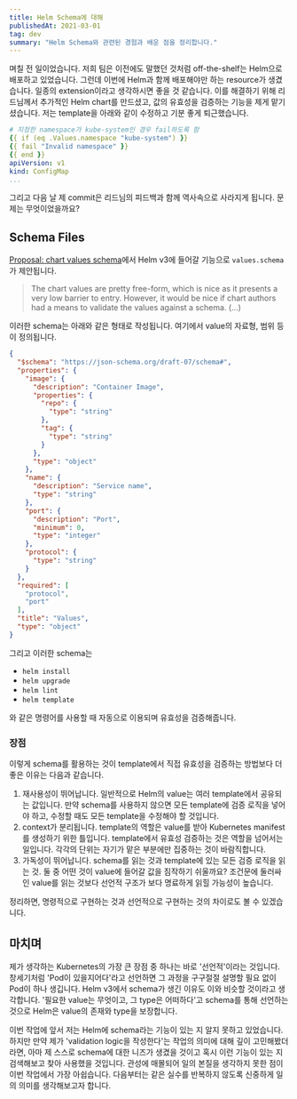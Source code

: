 ```yaml
---
title: Helm Schema에 대해
publishedAt: 2021-03-01
tag: dev
summary: "Helm Schema와 관련된 경험과 배운 점을 정리합니다."
---
```


며칠 전 일이었습니다. 저희 팀은 이전에도 말했던 것처럼 off-the-shelf는 Helm으로 배포하고 있었습니다. 그런데 이번에 Helm과 함께 배포해야만 하는 resource가 생겼습니다. 일종의 extension이라고 생각하시면 좋을 것 같습니다. 이를 해결하기 위해 리드님께서 추가적인 Helm chart를 만드셨고, 값의 유효성을 검증하는 기능을 제게 맡기셨습니다. 저는 template을 아래와 같이 수정하고 기분 좋게 퇴근했습니다.

```yaml
# 지정한 namespace가 kube-system인 경우 fail하도록 함
{{ if (eq .Values.namespace "kube-system") }}
{{ fail "Invalid namespace" }}
{{ end }}
apiVersion: v1
kind: ConfigMap
...
```

그리고 다음 날 제 commit은 리드님의 피드백과 함께 역사속으로 사라지게 됩니다. 문제는 무엇이었을까요?

## Schema Files

[Proposal: chart values schema](https://github.com/helm/helm/issues/2431)에서 Helm v3에 들어갈 기능으로 `values.schema`가 제안됩니다.

> The chart values are pretty free-form, which is nice as it presents a very low barrier to entry. However, it would be nice if chart authors had a means to validate the values against a schema. (...)

이러한 schema는 아래와 같은 형태로 작성됩니다. 여기에서 value의 자료형, 범위 등이 정의됩니다.

```json
{
  "$schema": "https://json-schema.org/draft-07/schema#",
  "properties": {
    "image": {
      "description": "Container Image",
      "properties": {
        "repo": {
          "type": "string"
        },
        "tag": {
          "type": "string"
        }
      },
      "type": "object"
    },
    "name": {
      "description": "Service name",
      "type": "string"
    },
    "port": {
      "description": "Port",
      "minimum": 0,
      "type": "integer"
    },
    "protocol": {
      "type": "string"
    }
  },
  "required": [
    "protocol",
    "port"
  ],
  "title": "Values",
  "type": "object"
}
```

그리고 이러한 schema는

- `helm install`
- `helm upgrade`
- `helm lint`
- `helm template`

와 같은 명령어를 사용할 때 자동으로 이용되며 유효성을 검증해줍니다.

### 장점

이렇게 schema를 활용하는 것이 template에서 직접 유효성을 검증하는 방법보다 더 좋은 이유는 다음과 같습니다.

1. 재사용성이 뛰어납니다. 일반적으로 Helm의 value는 여러 template에서 공유되는 값입니다. 만약 schema를 사용하지 않으면 모든 template에 검증 로직을 넣어야 하고, 수정할 때도 모든 template을 수정해야 할 것입니다.
2. context가 분리됩니다. template의 역할은 value를 받아 Kubernetes manifest를 생성하기 위한 틀입니다. template에서 유효성 검증하는 것은 역할을 넘어서는 일입니다. 각각의 단위는 자기가 맡은 부분에만 집중하는 것이 바람직합니다.
3. 가독성이 뛰어납니다. schema를 읽는 것과 template에 있는 모든 검증 로직을 읽는 것. 둘 중 어떤 것이 value에 들어갈 값을 짐작하기 쉬울까요? 조건문에 둘러싸인 value를 읽는 것보다 선언적 구조가 보다 명료하게 읽힐 가능성이 높습니다.

정리하면, 명령적으로 구현하는 것과 선언적으로 구현하는 것의 차이로도 볼 수 있겠습니다.

## 마치며

제가 생각하는 Kubernetes의 가장 큰 장점 중 하나는 바로 '선언적'이라는 것입니다. 창세기처럼 'Pod이 있을지어다'라고 선언하면 그 과정을 구구절절 설명할 필요 없이 Pod이 하나 생깁니다. Helm v3에서 schema가 생긴 이유도 이와 비슷할 것이라고 생각합니다. '필요한 value는 무엇이고, 그 type은 어떠하다'고 schema를 통해 선언하는 것으로 Helm은 value의 존재와 type을 보장합니다.

이번 작업에 앞서 저는 Helm에 schema라는 기능이 있는 지 알지 못하고 있었습니다. 하지만 만약 제가 'validation logic을 작성한다'는 작업의 의미에 대해 깊이 고민해봤더라면, 아마 제 스스로 schema에 대한 니즈가 생겼을 것이고 혹시 이런 기능이 있는 지 검색해보고 찾아 사용했을 것입니다. 관성에 매몰되어 일의 본질을 생각하지 못한 점이 이번 작업에서 가장 아쉽습니다. 다음부터는 같은 실수를 반복하지 않도록 신중하게 일의 의미를 생각해보고자 합니다.
